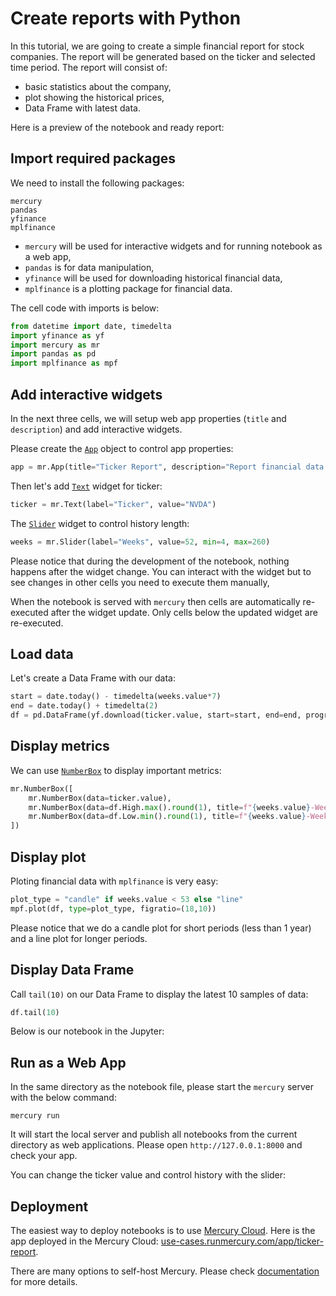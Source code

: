 

# Create reports with Python

In this tutorial, we are going to create a simple financial report for stock companies. The report will be generated based on the ticker and selected time period.
The report will consist of:

- basic statistics about the company,
- plot showing the historical prices,
- Data Frame with latest data.

Here is a preview of the notebook and ready report:
<Screenshot src={demoGif} alt="Report created in Mercury from Python notebook" />

## Import required packages


We need to install the following packages:

```
mercury
pandas
yfinance
mplfinance
```

- `mercury` will be used for interactive widgets and for running notebook as a web app,
- `pandas` is for data manipulation,
- `yfinance` will be used for downloading historical financial data,
- `mplfinance` is a plotting package for financial data.

The cell code with imports is below:

```python
from datetime import date, timedelta
import yfinance as yf
import mercury as mr
import pandas as pd
import mplfinance as mpf
```

## Add interactive widgets

In the next three cells, we will setup web app properties (`title` and `description`) and add interactive widgets.

Please create the [`App`](/docs/input-widgets/app/) object to control app properties:

```python
app = mr.App(title="Ticker Report", description="Report financial data for selected ticker")
```

Then let's add [`Text`](/docs/input-widgets/text/) widget for ticker:

```python
ticker = mr.Text(label="Ticker", value="NVDA")
```

The [`Slider`](/docs/input-widgets/slider/) widget to control history length:

```python
weeks = mr.Slider(label="Weeks", value=52, min=4, max=260)
```

<Callout type="info">
Please notice that during the development of the notebook, nothing happens after the widget change. You can interact with the widget but to see changes in other cells you need to execute them manually,

When the notebook is served with `mercury` then cells are automatically re-executed after the widget update. Only cells below the updated widget are re-executed.
</Callout>


## Load data

Let's create a Data Frame with our data:

```python
start = date.today() - timedelta(weeks.value*7)
end = date.today() + timedelta(2)
df = pd.DataFrame(yf.download(ticker.value, start=start, end=end, progress=False))
```

## Display metrics

We can use [`NumberBox`](/docs/output-widgets/numberbox/) to display important metrics:

```python
mr.NumberBox([
    mr.NumberBox(data=ticker.value),
    mr.NumberBox(data=df.High.max().round(1), title=f"{weeks.value}-Week High"),
    mr.NumberBox(data=df.Low.min().round(1), title=f"{weeks.value}-Week Low")
])
```

## Display plot 

Ploting financial data with `mplfinance` is very easy:

```python
plot_type = "candle" if weeks.value < 53 else "line"
mpf.plot(df, type=plot_type, figratio=(18,10))
```

Please notice that we do a candle plot for short periods (less than 1 year) and a line plot for longer periods.

## Display Data Frame 

Call `tail(10)` on our Data Frame to display the latest 10 samples of data:

```python
df.tail(10)
```

Below is our notebook in the Jupyter:
<Screenshot src={notebookGif} alt="Python notebook used to create report" />

## Run as a Web App

In the same directory as the notebook file, please start the `mercury` server with the below command:

```
mercury run
```

It will start the local server and publish all notebooks from the current directory as web applications. Please open `http://127.0.0.1:8000` and check your app.

You can change the ticker value and control history with the slider:
<Screenshot src={reportMsftGif} alt="Report created from Python notebook" />

## Deployment

The easiest way to deploy notebooks is to use [Mercury Cloud](https://cloud.runmercury.com). Here is the app deployed in the Mercury Cloud: [use-cases.runmercury.com/app/ticker-report](https://use-cases.runmercury.com/app/ticker-report).

There are many options to self-host Mercury. Please check [documentation](/docs/) for more details.
